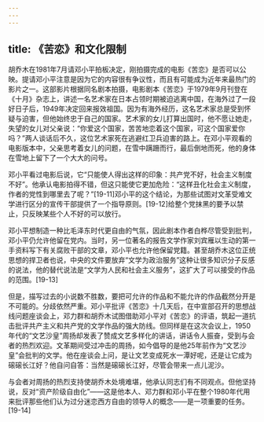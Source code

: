 ```yaml
---
---
---
```

title: 《苦恋》和文化限制
---



胡乔木在1981年7月请邓小平拍板决定，刚拍摄完成的电影《苦恋》是否可以公映。提请邓小平注意是因为它的内容很有争议性，而且有可能成为近年来最热门的影片之一。这部影片根据同名剧本拍摄，电影剧本《苦恋》于1979年9月刊登在《十月》杂志上，讲述一名艺术家在日本占领时期被迫逃离中国，在海外过了一段好日子后，1949年决定回来报效祖国。因为有海外经历，这名艺术家总是受到怀疑与迫害，但他始终忠于自己的国家。艺术家的女儿打算出国时，他不愿让她走，失望的女儿对父亲说：“你爱这个国家，苦苦地恋着这个国家，可这个国家爱你吗？”两人谈话后不久，这位艺术家死在逃避红卫兵迫害的路上。在邓小平观看的电影版本中，父亲思考着女儿的问题，在雪中蹒跚而行，最后倒地而死，他的身体在雪地上留下了一个大大的问号。

邓小平看过电影后说，它“只能使人得出这样的印象：共产党不好，社会主义制度不好”。他承认电影拍得不错，但这只能使它更加危险：“这样丑化社会主义制度，作者的党性到哪里去了呢？”[19-11]邓小平的这个结论，为那些试图对文革受难文学进行区分的宣传干部提供了一个指导原则。[19-12]给整个党抹黑的要予以禁止，只反映某些个人不好的可以放行。

邓小平想制造一种比毛泽东时代更自由的气氛，因此剧本作者白桦尽管受到批判，邓小平仍允许他留在党内。当时，另一位著名的报告文学作家刘宾雁以生动的第一手资料写下有关腐败干部的文章，邓小平也允许他保留党籍。甚至胡乔木这位正统思想的捍卫者也说，中央的文件要放弃“文学为政治服务”这种让很多知识分子反感的说法，他的替代说法是“文学为人民和社会主义服务”，这扩大了可以接受的作品的范围。[19-13]

但是，描写过去的小说数不胜数，要把可允许的作品和不能允许的作品截然分开是不可能的。分歧依然严重。邓小平批评《苦恋》十几天后，在中宣部召开的思想战线问题座谈会上，邓力群和胡乔木试图借助邓小平对《苦恋》的评语，筑起一道抗击批评共产主义和共产党的文学作品的强大防线。但同样是在这次会议上，1950年代的“文艺沙皇”周扬却发表了赞成文艺多样化的讲话，讲话令人振奋，受到与会者的热烈欢迎。文革期间受过冲击的周扬，如今倡导的是他25年前作为“文艺沙皇”会批判的文学。他在座谈会上问，是让文艺变成死水一潭好呢，还是让它成为磙磙长江好？他自问自答：当然是磙磙长江好，尽管会带来一点儿泥沙。

与会者对周扬的热烈支持使胡乔木处境难堪，他承认同志们有不同观点。但他坚持说，反对“资产阶级自由化”——这是他本人、邓力群和邓小平在整个1980年代用来批评那些他们认为过分迷恋西方自由的领导人的概念——是一项重要的任务。[19-14]